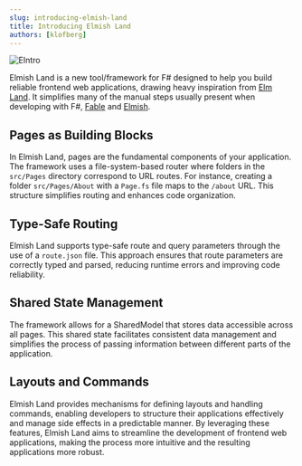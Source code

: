 ```yaml
---
slug: introducing-elmish-land
title: Introducing Elmish Land
authors: [klofberg]
---
```


![EIntro](./intro.webp)

Elmish Land is a new tool/framework for F# designed to help you build reliable frontend web applications,
drawing heavy inspiration from [Elm Land](https://elm.land/). It simplifies many of the manual steps
usually present when developing with F#, [Fable](https://fable.io/) and [Elmish](https://zaid-ajaj.github.io/the-elmish-book/).

<!-- truncate -->

## Pages as Building Blocks

In Elmish Land, pages are the fundamental components of your application. The framework uses a file-system-based router where
folders in the `src/Pages` directory correspond to URL routes. For instance, creating a folder `src/Pages/About` with a `Page.fs` file
maps to the `/about` URL. This structure simplifies routing and enhances code organization.

## Type-Safe Routing

Elmish Land supports type-safe route and query parameters through the use of a `route.json` file.
This approach ensures that route parameters are correctly typed and parsed, reducing runtime errors and improving code reliability.

## Shared State Management

The framework allows for a SharedModel that stores data accessible across all pages. This shared state facilitates consistent
data management and simplifies the process of passing information between different parts of the application.

## Layouts and Commands

Elmish Land provides mechanisms for defining layouts and handling commands, enabling developers to structure their applications
effectively and manage side effects in a predictable manner.
By leveraging these features, Elmish Land aims to streamline the development of frontend web applications, making the process
more intuitive and the resulting applications more robust.